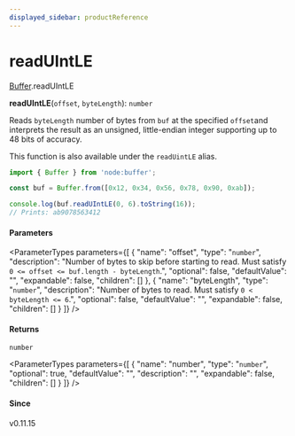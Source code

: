 ```yaml
---
displayed_sidebar: productReference
---
```



# readUIntLE

[Buffer](../../interfaces/Buffer.mdx).readUIntLE

**readUIntLE**(`offset`, `byteLength`): `number`

Reads `byteLength` number of bytes from `buf` at the specified `offset`and interprets the result as an unsigned, little-endian integer supporting
up to 48 bits of accuracy.

This function is also available under the `readUintLE` alias.

```js
import { Buffer } from 'node:buffer';

const buf = Buffer.from([0x12, 0x34, 0x56, 0x78, 0x90, 0xab]);

console.log(buf.readUIntLE(0, 6).toString(16));
// Prints: ab9078563412
```

#### Parameters

<ParameterTypes parameters={[
  {
    "name": "offset",
    "type": "`number`",
    "description": "Number of bytes to skip before starting to read. Must satisfy `0 <= offset <= buf.length - byteLength`.",
    "optional": false,
    "defaultValue": "",
    "expandable": false,
    "children": []
  },
  {
    "name": "byteLength",
    "type": "`number`",
    "description": "Number of bytes to read. Must satisfy `0 < byteLength <= 6`.",
    "optional": false,
    "defaultValue": "",
    "expandable": false,
    "children": []
  }
]} />

#### Returns

`number`

<ParameterTypes parameters={[
  {
    "name": "number",
    "type": "`number`",
    "optional": true,
    "defaultValue": "",
    "description": "",
    "expandable": false,
    "children": []
  }
]} />

#### Since

v0.11.15
